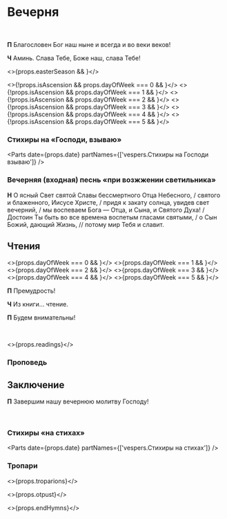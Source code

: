 
<span id="nachalo" />

# Вечерня

<br />

**П** Благословен Бог наш ныне и всегда и во веки веков!

**Ч** Аминь. Слава Тебе, Боже наш, слава Тебе!

<MdxLoader src="Shared/Paraklit" lang={props.lang} />

<>{props.easterSeason && <MdxLoader src="Shared/EasterTroparion3x" lang={props.lang} />}</>

<>{!props.isAscension && props.dayOfWeek === 0 && <MdxLoader src="Vespers/Prayer7" lang={props.lang} />}</>
<>{!props.isAscension && props.dayOfWeek === 1 && <MdxLoader src="Vespers/Prayer1" lang={props.lang} />}</>
<>{!props.isAscension && props.dayOfWeek === 2 && <MdxLoader src="Vespers/Prayer2" lang={props.lang} />}</>
<>{!props.isAscension && props.dayOfWeek === 3 && <MdxLoader src="Vespers/Prayer3" lang={props.lang} />}</>
<>{!props.isAscension && props.dayOfWeek === 4 && <MdxLoader src="Vespers/Prayer4" lang={props.lang} />}</>
<>{!props.isAscension && props.dayOfWeek === 5 && <MdxLoader src="Vespers/Prayer5" lang={props.lang} />}</>

<MdxLoader src="Vespers/Prayer8" lang={props.lang} />
<MdxLoader src="Vespers/VecherniePsalmi" lang={props.lang} />

### Стихиры на «Господи, взываю»

<Parts date={props.date} partNames={['vespers.Cтихиры на Господи взываю']} />

<span id="vhod" />

### Вечерняя (входная) песнь «при возжжении светильника»

**Н** О ясный Свет святой Славы бессмертного Отца Небесного, / святого и блаженного, Иисусе Христе, / придя к закату солнца, увидев свет вечерний, / мы воспеваем Бога — Отца, и Сына, и Святого Духа! / Достоин Ты быть во все времена воспетым гласами святыми, / о Сын Божий, дающий Жизнь, // потому мир Тебя и славит.

## Чтения

<>{props.dayOfWeek === 0 && <MdxLoader src="Vespers/Prokimens/Prokimen0" lang={props.lang} />}</>
<>{props.dayOfWeek === 1 && <MdxLoader src="Vespers/Prokimens/Prokimen1" lang={props.lang} />}</>
<>{props.dayOfWeek === 2 && <MdxLoader src="Vespers/Prokimens/Prokimen2" lang={props.lang} />}</>
<>{props.dayOfWeek === 3 && <MdxLoader src="Vespers/Prokimens/Prokimen3" lang={props.lang} />}</>
<>{props.dayOfWeek === 4 && <MdxLoader src="Vespers/Prokimens/Prokimen4" lang={props.lang} />}</>
<>{props.dayOfWeek === 5 && <MdxLoader src="Vespers/Prokimens/Prokimen5" lang={props.lang} />}</>

<span id="reading" />

**П** Премудрость!

**Ч** Из книги… чтение.

**П** Будем внимательны!

<br />

<>{props.readings}</>

### Проповедь

<MdxLoader src="Vespers/PrayerKatekhumens" lang={props.lang} />
<MdxLoader src="Vespers/Udostoi" lang={props.lang} lent />

## Заключение

**П** Завершим нашу вечернюю молитву Господу!

<MdxLoader src="Vespers/Prayer9" lang={props.lang} />
<br />
<MdxLoader src="Vespers/PrayerGlavopriklonnaja" lang={props.lang} />

### Стихиры «на стихах»

<Parts date={props.date} partNames={['vespers.Cтихиры на стихах']} />

<MdxLoader src="Vespers/PrayerSimeona" lang={props.lang} lent />
<MdxLoader src="Shared/STrisvatogo" lang={props.lang} />

### Тропари

<>{props.troparions}</>

<MdxLoader src="Shared/SugubajaKratkaja" lang={props.lang} />

<>{props.otpust}</>

<>{props.endHymns}</>
